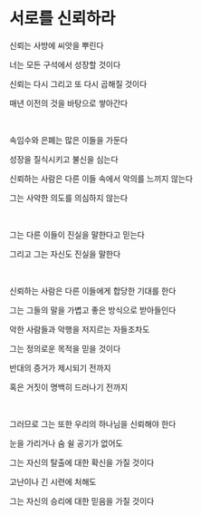 # 서로를 신뢰하라

신뢰는 사방에 씨앗을 뿌린다

너는 모든 구석에서 성장할 것이다

신뢰는 다시 그리고 또 다시 곱해질 것이다

매년 이전의 것을 바탕으로 쌓아간다

<br />

속임수와 은폐는 많은 이들을 가둔다

성장을 질식시키고 불신을 심는다

신뢰하는 사람은 다른 이들 속에서 악의를 느끼지 않는다

그는 사악한 의도를 의심하지 않는다

<br />

그는 다른 이들이 진실을 말한다고 믿는다

그리고 그는 자신도 진실을 말한다

<br />

신뢰하는 사람은 다른 이들에게 합당한 기대를 한다

그는 그들의 말을 가볍고 좋은 방식으로 받아들인다

악한 사람들과 악행을 저지르는 자들조차도

그는 정의로운 목적을 믿을 것이다

반대의 증거가 제시되기 전까지

혹은 거짓이 명백히 드러나기 전까지

<br />

그러므로 그는 또한 우리의 하나님을 신뢰해야 한다

눈을 가리거나 숨 쉴 공기가 없어도

그는 자신의 탈출에 대한 확신을 가질 것이다

고난이나 긴 시련에 처해도

그는 자신의 승리에 대한 믿음을 가질 것이다

<p></p>